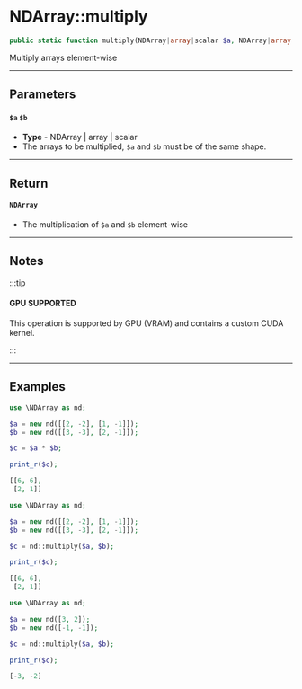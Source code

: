 
# NDArray::multiply

```php
public static function multiply(NDArray|array|scalar $a, NDArray|array|scalar $b): NDArray;
```
Multiply arrays element-wise

---

## Parameters

#### `$a` `$b`
  - **Type** - NDArray | array | scalar
  - The arrays to be multiplied, `$a` and `$b` must be of the same shape.

---

## Return

#### `NDArray`

- The multiplication of `$a` and `$b` element-wise

---

## Notes

:::tip

#### GPU SUPPORTED
This operation is supported by GPU (VRAM) and contains a custom CUDA kernel.

:::

---

## Examples

<Tabs>
<TabItem value="example1" label="Example 1" default>


```php
use \NDArray as nd;

$a = new nd([[2, -2], [1, -1]]);
$b = new nd([[3, -3], [2, -1]]);

$c = $a * $b;

print_r($c);
```
```php
[[6, 6],
 [2, 1]]
```


</TabItem>
<TabItem value="example2" label="Example 2">


```php
use \NDArray as nd;

$a = new nd([[2, -2], [1, -1]]);
$b = new nd([[3, -3], [2, -1]]);

$c = nd::multiply($a, $b);

print_r($c);
```
```php
[[6, 6],
 [2, 1]]
```

</TabItem>
<TabItem value="example3" label="Example 3">


```php
use \NDArray as nd;

$a = new nd([3, 2]);
$b = new nd([-1, -1]);

$c = nd::multiply($a, $b);

print_r($c);
```
```php
[-3, -2]
```


</TabItem>
</Tabs>
